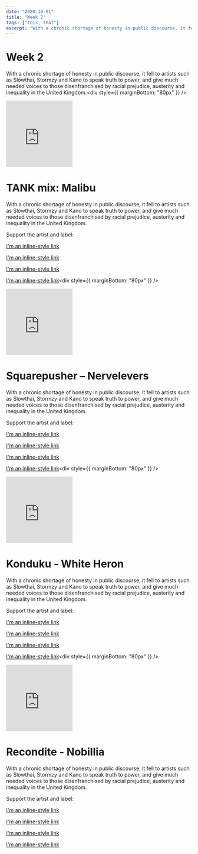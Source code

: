 ```yaml
---
date: "2020-10-01"
title: "Week 2"
tags: ["this, that"]
excerpt: "With a chronic shortage of honesty in public discourse, it fell to artists such as Slowthai, Stormzy and Kano to speak truth to power, and give much needed voices to those disenfranchised by racial prejudice, austerity and inequality in the United Kingdom."
---
```


# Week 2

With a chronic shortage of honesty in public discourse, it fell to artists such as Slowthai, Stormzy and Kano to speak truth to power, and give much needed voices to those disenfranchised by racial prejudice, austerity and inequality in the United Kingdom.<div style={{ marginBottom: "80px" }} />

<iframe
  width="180"
  height="180"
  scrolling="no"
  frameborder="no"
  allow="autoplay"
  src="https://w.soundcloud.com/player/?url=https%3A//api.soundcloud.com/tracks/741400516&color=%23ff5500&auto_play=false&hide_related=false&show_comments=true&show_user=true&show_reposts=false&show_teaser=true&visual=true"
></iframe>

# TANK mix: Malibu

With a chronic shortage of honesty in public discourse, it fell to artists such as Slowthai, Stormzy and Kano to speak truth to power, and give much needed voices to those disenfranchised by racial prejudice, austerity and inequality in the United Kingdom.

Support the artist and label:

[I'm an inline-style link](https://www.google.com)

[I'm an inline-style link](https://www.google.com)

[I'm an inline-style link](https://www.google.com)

[I'm an inline-style link](https://www.google.com)<div style={{ marginBottom: "80px" }} />

<iframe
  width="180"
  height="180"
  src="https://www.youtube.com/embed/qtSJA_U4W1U"
  frameborder="0"
  allow="accelerometer; autoplay; encrypted-media; gyroscope; picture-in-picture"
  allowfullscreen
></iframe>

# Squarepusher – Nervelevers

With a chronic shortage of honesty in public discourse, it fell to artists such as Slowthai, Stormzy and Kano to speak truth to power, and give much needed voices to those disenfranchised by racial prejudice, austerity and inequality in the United Kingdom.

Support the artist and label:

[I'm an inline-style link](https://www.google.com)

[I'm an inline-style link](https://www.google.com)

[I'm an inline-style link](https://www.google.com)

[I'm an inline-style link](https://www.google.com)<div style={{ marginBottom: "80px" }} />

<iframe
  width="180"
  height="180"
  src="https://www.youtube.com/embed/4F-tzMJfAFs"
  frameborder="0"
  allow="accelerometer; autoplay; encrypted-media; gyroscope; picture-in-picture"
  allowfullscreen
></iframe>

# Konduku - White Heron

With a chronic shortage of honesty in public discourse, it fell to artists such as Slowthai, Stormzy and Kano to speak truth to power, and give much needed voices to those disenfranchised by racial prejudice, austerity and inequality in the United Kingdom.

Support the artist and label:

[I'm an inline-style link](https://www.google.com)

[I'm an inline-style link](https://www.google.com)

[I'm an inline-style link](https://www.google.com)

[I'm an inline-style link](https://www.google.com)<div style={{ marginBottom: "80px" }} />

<iframe
  width="180"
  height="180"
  src="https://www.youtube.com/embed/e7bkcY3SUIA"
  frameborder="0"
  allow="accelerometer; autoplay; encrypted-media; gyroscope; picture-in-picture"
  allowfullscreen
></iframe>

# Recondite - Nobillia

With a chronic shortage of honesty in public discourse, it fell to artists such as Slowthai, Stormzy and Kano to speak truth to power, and give much needed voices to those disenfranchised by racial prejudice, austerity and inequality in the United Kingdom.

Support the artist and label:

[I'm an inline-style link](https://www.google.com)

[I'm an inline-style link](https://www.google.com)

[I'm an inline-style link](https://www.google.com)

[I'm an inline-style link](https://www.google.com)

<div style={{ marginBottom: "80px" }} />
